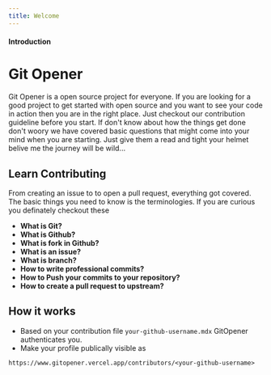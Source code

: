 ```yaml
---
title: Welcome
---
```


#### Introduction

# Git Opener

Git Opener is a open source project for everyone. If you are looking for a good project to get started with open source and you want to see your code in action then you are in the right place. Just checkout our contribution guideline before you start. If don't know about how the things get done don't woory we have covered basic questions that might come into your mind when you are starting. Just give them a read and tight your helmet belive me the journey will be wild...

## Learn Contributing

From creating an issue to to open a pull request, everything got covered. The basic things you need to know is the terminologies. If you are curious you definately checkout these

- **What is Git?**
- **What is Github?**
- **What is fork in Github?**
- **What is an issue?**
- **What is branch?**
- **How to write professional commits?**
- **How to Push your commits to your repository?**
- **How to create a pull request to upstream?**

## How it works

- Based on your contribution file `your-github-username.mdx` GitOpener authenticates you.
- Make your profile publically visible as

```
https://www.gitopener.vercel.app/contributors/<your-github-username>
```
